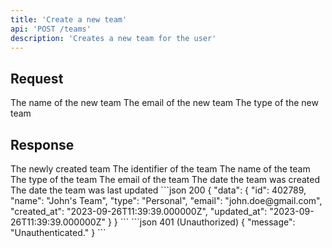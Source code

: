 ```yaml
---
title: 'Create a new team'
api: 'POST /teams'
description: 'Creates a new team for the user'
---
```


## Request
<Tabs>
  <Tab title="Body">
    <ParamField body="name" type="string" required>
      The name of the new team
    </ParamField>
    <ParamField body="email" type="string" required>
      The email of the new team
    </ParamField>
    <ParamField body="type" type="TeamType" required>
      The type of the new team
      <Snippet file="types/Team/TeamType.mdx" />
    </ParamField>
  </Tab>
</Tabs>

## Response
<Tabs>
  <Tab title="Data">
    <ResponseField name="data" type="Team">
      The newly created team
      <Expandable title="Team">
        <ResponseField name="id" type="integer">
          The identifier of the team
        </ResponseField>
        <ResponseField name="name" type="string">
          The name of the team
        </ResponseField>
        <ResponseField name="type" type="TeamType">
          The type of the team
          <Snippet file="types/Team/TeamType.mdx" />
        </ResponseField>
        <ResponseField name="email" type="string">
          The email of the team
        </ResponseField>
        <ResponseField name="created_at" type="string">
          The date the team was created
        </ResponseField>
        <ResponseField name="updated_at" type="string">
          The date the team was last updated
        </ResponseField>
      </Expandable>
    </ResponseField>
  </Tab>
  <Tab title="Example">
    <CodeGroup>
      ```json 200
      {
        "data": {
            "id": 402789,
            "name": "John's Team",
            "type": "Personal",
            "email": "john.doe@gmail.com",
            "created_at": "2023-09-26T11:39:39.000000Z",
            "updated_at": "2023-09-26T11:39:39.000000Z"
        }
      }
      ```
      ```json 401 (Unauthorized)
      {
        "message": "Unauthenticated."
      }
      ```
    </CodeGroup>
  </Tab>
</Tabs>
